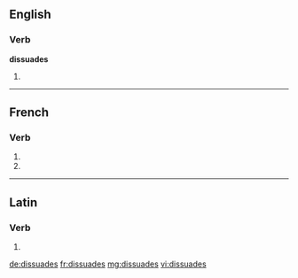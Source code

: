 {{also|dissuadés}}
==English==

===Verb===
'''dissuades'''

# {{third-person singular of|dissuade}}

----

==French==

===Verb===
{{fr-verb-form}}

# {{conjugation of|dissuader||2|s|pres|ind|lang=fr}}
# {{conjugation of|dissuader||2|s|pres|sub|lang=fr}}

----

==Latin==

===Verb===
{{la-verb-form|dissuādēs}}

# {{conjugation of|dissuadeo|dissuādeō|2|s|pres|act|ind|lang=la}}

[[de:dissuades]]
[[fr:dissuades]]
[[mg:dissuades]]
[[vi:dissuades]]
